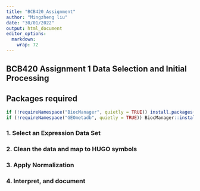 ```yaml
---
title: "BCB420_Assignment"
author: "Mingzheng liu"
date: "30/01/2022"
output: html_document
editor_options: 
  markdown: 
    wrap: 72
---
```

 BCB420 Assignment 1 Data Selection and Initial Processing
---

## Packages required

```r
if (!requireNamespace("BiocManager", quietly = TRUE)) install.packages("BiocManager")
if (!requireNamespace("GEOmetadb", quietly = TRUE)) BiocManager::install("GEOmetadb")
```

### 1. Select an Expression Data Set

### 2. Clean the data and map to HUGO symbols

### 3. Apply Normalization

### 4. Interpret, and document



